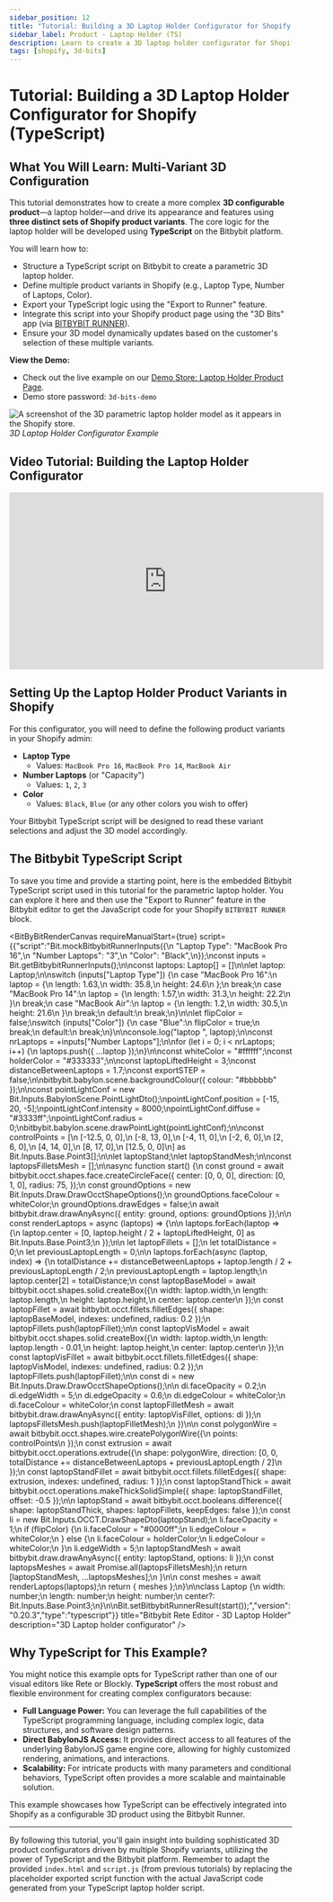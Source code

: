 ```yaml
---
sidebar_position: 12
title: "Tutorial: Building a 3D Laptop Holder Configurator for Shopify (TypeScript)"
sidebar_label: Product - Laptop Holder (TS)
description: Learn to create a 3D laptop holder configurator for Shopify using TypeScript on Bitbybit, driven by multiple product variants and integrated with the "3D Bits" app.
tags: [shopify, 3d-bits]
---
```



# Tutorial: Building a 3D Laptop Holder Configurator for Shopify (TypeScript)

## What You Will Learn: Multi-Variant 3D Configuration

This tutorial demonstrates how to create a more complex **3D configurable product**—a laptop holder—and drive its appearance and features using **three distinct sets of Shopify product variants**. The core logic for the laptop holder will be developed using **TypeScript** on the Bitbybit platform.

You will learn how to:
*   Structure a TypeScript script on Bitbybit to create a parametric 3D laptop holder.
*   Define multiple product variants in Shopify (e.g., Laptop Type, Number of Laptops, Color).
*   Export your TypeScript logic using the "Export to Runner" feature.
*   Integrate this script into your Shopify product page using the "3D Bits" app (via [BITBYBIT RUNNER](/learn/3d-bits/theme-app-extensions/bitbybit-runner)).
*   Ensure your 3D model dynamically updates based on the customer's selection of these multiple variants.

**View the Demo:**
*   Check out the live example on our [Demo Store: Laptop Holder Product Page](https://bitbybit-dev-3d-configurators.myshopify.com/products/laptop-holder).
*   Demo store password: `3d-bits-demo`

![A screenshot of the 3D parametric laptop holder model as it appears in the Shopify store.](https://ik.imagekit.io/bitbybit/app/assets/start/shopify/3dlaptopholder.jpeg "3D Laptop Holder Screenshot")
*3D Laptop Holder Configurator Example*

## Video Tutorial: Building the Laptop Holder Configurator

<div class="responsive-video-container">
  <iframe 
    width="560" 
    height="315" 
    src="https://www.youtube.com/embed/_7CGezCqYrU?si=YRz9PerG67N3k_Xp" 
    title="Building a 3D Laptop Holder Product Configurator for Shopify with TypeScript" 
    frameborder="0" 
    allow="accelerometer; autoplay; clipboard-write; encrypted-media; gyroscope; picture-in-picture; web-share" 
    allowfullscreen>
  </iframe>
</div>

## Setting Up the Laptop Holder Product Variants in Shopify

For this configurator, you will need to define the following product variants in your Shopify admin:

*   **Laptop Type**
    *   Values: `MacBook Pro 16`, `MacBook Pro 14`, `MacBook Air`
*   **Number Laptops** (or "Capacity")
    *   Values: `1`, `2`, `3`
*   **Color**
    *   Values: `Black`, `Blue` (or any other colors you wish to offer)

Your Bitbybit TypeScript script will be designed to read these variant selections and adjust the 3D model accordingly.

## The Bitbybit TypeScript Script

To save you time and provide a starting point, here is the embedded Bitbybit TypeScript script used in this tutorial for the parametric laptop holder. You can explore it here and then use the "Export to Runner" feature in the Bitbybit editor to get the JavaScript code for your Shopify `BITBYBIT RUNNER` block.

<BitByBitRenderCanvas
  requireManualStart={true}
  script={{"script":"Bit.mockBitbybitRunnerInputs({\n    \"Laptop Type\": \"MacBook Pro 16\",\n    \"Number Laptops\": \"3\",\n    \"Color\": \"Black\",\n});\nconst inputs = Bit.getBitbybitRunnerInputs();\n\nconst laptops: Laptop[] = []\n\nlet laptop: Laptop;\n\nswitch (inputs[\"Laptop Type\"]) {\n    case \"MacBook Pro 16\":\n        laptop = {\n            length: 1.63,\n            width: 35.8,\n            height: 24.6\n        };\n        break;\n    case \"MacBook Pro 14\":\n        laptop = {\n            length: 1.57,\n            width: 31.3,\n            height: 22.2\n        }\n        break;\n    case \"MacBook Air\":\n        laptop = {\n            length: 1.2,\n            width: 30.5,\n            height: 21.6\n        }\n        break;\n    default:\n        break;\n}\n\nlet flipColor = false;\nswitch (inputs[\"Color\"]) {\n    case \"Blue\":\n        flipColor = true;\n        break;\n    default:\n        break;\n}\n\nconsole.log(\"laptop \", laptop);\n\nconst nrLaptops = +inputs[\"Number Laptops\"];\n\nfor (let i = 0; i < nrLaptops; i++) {\n    laptops.push({ ...laptop });\n}\n\nconst whiteColor = \"#ffffff\";\nconst holderColor = \"#333333\";\n\nconst laptopLiftedHeight = 3;\nconst distanceBetweenLaptops = 1.7;\nconst exportSTEP = false;\n\nbitbybit.babylon.scene.backgroundColour({ colour: \"#bbbbbb\" });\n\nconst pointLightConf = new Bit.Inputs.BabylonScene.PointLightDto();\npointLightConf.position = [-15, 20, -5];\npointLightConf.intensity = 8000;\npointLightConf.diffuse = \"#3333ff\";\npointLightConf.radius = 0;\nbitbybit.babylon.scene.drawPointLight(pointLightConf);\n\nconst controlPoints = [\n    [-12.5, 0, 0],\n    [-8, 13, 0],\n    [-4, 11, 0],\n    [-2, 6, 0],\n    [2, 6, 0],\n    [4, 14, 0],\n    [8, 17, 0],\n    [12.5, 0, 0]\n] as Bit.Inputs.Base.Point3[];\n\nlet laptopStand;\nlet laptopStandMesh;\n\nconst laptopsFilletsMesh = [];\n\nasync function start() {\n    const ground = await bitbybit.occt.shapes.face.createCircleFace({ center: [0, 0, 0], direction: [0, 1, 0], radius: 75, });\n    const groundOptions = new Bit.Inputs.Draw.DrawOcctShapeOptions();\n    groundOptions.faceColour = whiteColor;\n    groundOptions.drawEdges = false;\n    await bitbybit.draw.drawAnyAsync({ entity: ground, options: groundOptions });\n\n    const renderLaptops = async (laptops) => {\n\n        laptops.forEach(laptop => {\n            laptop.center = [0, laptop.height / 2 + laptopLiftedHeight, 0] as Bit.Inputs.Base.Point3;\n        });\n\n        let laptopFillets = [];\n        let totalDistance = 0;\n        let previousLaptopLength = 0;\n\n        laptops.forEach(async (laptop, index) => {\n            totalDistance += distanceBetweenLaptops + laptop.length / 2 + previousLaptopLength / 2;\n            previousLaptopLength = laptop.length;\n            laptop.center[2] = totalDistance;\n            const laptopBaseModel = await bitbybit.occt.shapes.solid.createBox({\n                width: laptop.width,\n                length: laptop.length,\n                height: laptop.height,\n                center: laptop.center\n            });\n            const laptopFillet = await bitbybit.occt.fillets.filletEdges({ shape: laptopBaseModel, indexes: undefined, radius: 0.2 });\n            laptopFillets.push(laptopFillet);\n\n            const laptopVisModel = await bitbybit.occt.shapes.solid.createBox({\n                width: laptop.width,\n                length: laptop.length - 0.01,\n                height: laptop.height,\n                center: laptop.center\n            });\n            const laptopVisFillet = await bitbybit.occt.fillets.filletEdges({ shape: laptopVisModel, indexes: undefined, radius: 0.2 });\n            laptopFillets.push(laptopFillet);\n\n            const di = new Bit.Inputs.Draw.DrawOcctShapeOptions();\n\n            di.faceOpacity = 0.2;\n            di.edgeWidth = 5;\n            di.edgeOpacity = 0.6;\n            di.edgeColour = whiteColor;\n            di.faceColour = whiteColor;\n            const laptopFilletMesh = await bitbybit.draw.drawAnyAsync({ entity: laptopVisFillet, options: di });\n            laptopsFilletsMesh.push(laptopFilletMesh);\n        })\n\n        const polygonWire = await bitbybit.occt.shapes.wire.createPolygonWire({\n            points: controlPoints\n        });\n        const extrusion = await bitbybit.occt.operations.extrude({\n            shape: polygonWire, direction: [0, 0, totalDistance += distanceBetweenLaptops + previousLaptopLength / 2]\n        });\n        const laptopStandFillet = await bitbybit.occt.fillets.filletEdges({ shape: extrusion, indexes: undefined, radius: 1 });\n        const laptopStandThick = await bitbybit.occt.operations.makeThickSolidSimple({ shape: laptopStandFillet, offset: -0.5 });\n\n        laptopStand = await bitbybit.occt.booleans.difference({ shape: laptopStandThick, shapes: laptopFillets, keepEdges: false });\n        const li = new Bit.Inputs.OCCT.DrawShapeDto(laptopStand);\n        li.faceOpacity = 1;\n        if (flipColor) {\n            li.faceColour = \"#0000ff\";\n            li.edgeColour = whiteColor;\n        } else {\n            li.faceColour = holderColor;\n            li.edgeColour = whiteColor;\n        }\n        li.edgeWidth = 5;\n        laptopStandMesh = await bitbybit.draw.drawAnyAsync({ entity: laptopStand, options: li });\n        const laptopsMeshes = await Promise.all(laptopsFilletsMesh);\n        return [laptopStandMesh, ...laptopsMeshes];\n    }\n\n    const meshes = await renderLaptops(laptops);\n    return { meshes };\n}\n\nclass Laptop {\n    width: number;\n    length: number;\n    height: number;\n    center?: Bit.Inputs.Base.Point3;\n}\n\nBit.setBitbybitRunnerResult(start());","version":"0.20.3","type":"typescript"}}
  title="Bitbybit Rete Editor - 3D Laptop Holder"
  description="3D Laptop holder configurator"
/>

## Why TypeScript for This Example?

You might notice this example opts for TypeScript rather than one of our visual editors like Rete or Blockly.
**TypeScript** offers the most robust and flexible environment for creating complex configurators because:
*   **Full Language Power:** You can leverage the full capabilities of the TypeScript programming language, including complex logic, data structures, and software design patterns.
*   **Direct BabylonJS Access:** It provides direct access to all features of the underlying BabylonJS game engine core, allowing for highly customized rendering, animations, and interactions.
*   **Scalability:** For intricate products with many parameters and conditional behaviors, TypeScript often provides a more scalable and maintainable solution.

This example showcases how TypeScript can be effectively integrated into Shopify as a configurable 3D product using the Bitbybit Runner.

---

By following this tutorial, you'll gain insight into building sophisticated 3D product configurators driven by multiple Shopify variants, utilizing the power of TypeScript and the Bitbybit platform. Remember to adapt the provided `index.html` and `script.js` (from previous tutorials) by replacing the placeholder exported script function with the actual JavaScript code generated from your TypeScript laptop holder script.